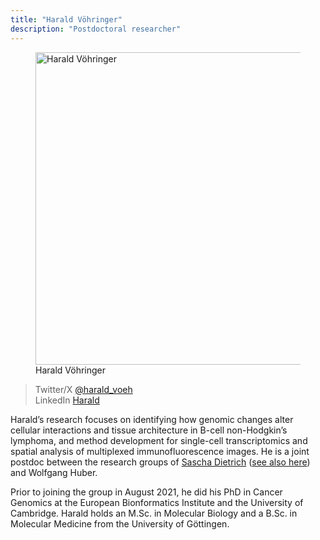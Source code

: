 ```yaml
---
title: "Harald Vöhringer"
description: "Postdoctoral researcher"
---
```


![Harald Vöhringer](harald-vohringer.png){width=500 fig-align="center"}

>Twitter/X         [@harald_voeh](https://twitter.com/harald_voeh) \
>LinkedIn          [Harald](https://www.linkedin.com/in/harald-v%C3%B6hringer-66045097/) \

Harald's research focuses on identifying how genomic changes alter cellular interactions and tissue architecture in B-cell non-Hodgkin's lymphoma, and method development for single-cell transcriptomics and spatial analysis of multiplexed immunofluorescence images. He is a joint postdoc between the research groups of [Sascha Dietrich](https://www.uniklinik-duesseldorf.de/patienten-besucher/klinikeninstitutezentren/klinik-fuer-haematologie-onkologie-und-klinische-immunologie/ag-dietrich) ([see also here](https://www.dietrichlab.de)) and Wolfgang Huber.

Prior to joining the group in August 2021, he did his PhD in Cancer Genomics at the European Bionformatics Institute and the University of Cambridge. Harald holds an M.Sc. in Molecular Biology and a B.Sc. in Molecular Medicine from the University of Göttingen. 
